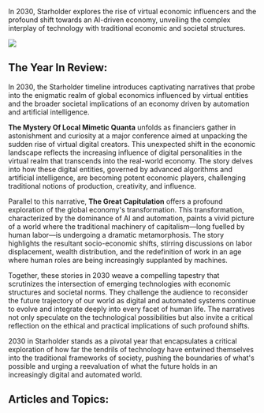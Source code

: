 In 2030, Starholder explores the rise of virtual economic influencers and the profound shift towards an AI-driven economy, unveiling the complex interplay of technology with traditional economic and societal structures.

![](https://drbs5yklwtho3.cloudfront.net/images/1752608463696-2lzqxa464k7-image.jpg)

## The Year In Review:

In 2030, the Starholder timeline introduces captivating narratives that probe into the enigmatic realm of global economics influenced by virtual entities and the broader societal implications of an economy driven by automation and artificial intelligence.

**The Mystery Of Local Mimetic Quanta** unfolds as financiers gather in astonishment and curiosity at a major conference aimed at unpacking the sudden rise of virtual digital creators. This unexpected shift in the economic landscape reflects the increasing influence of digital personalities in the virtual realm that transcends into the real-world economy. The story delves into how these digital entities, governed by advanced algorithms and artificial intelligence, are becoming potent economic players, challenging traditional notions of production, creativity, and influence.

Parallel to this narrative, **The Great Capitulation** offers a profound exploration of the global economy's transformation. This transformation, characterized by the dominance of AI and automation, paints a vivid picture of a world where the traditional machinery of capitalism—long fuelled by human labor—is undergoing a dramatic metamorphosis. The story highlights the resultant socio-economic shifts, stirring discussions on labor displacement, wealth distribution, and the redefinition of work in an age where human roles are being increasingly supplanted by machines.

Together, these stories in 2030 weave a compelling tapestry that scrutinizes the intersection of emerging technologies with economic structures and societal norms. They challenge the audience to reconsider the future trajectory of our world as digital and automated systems continue to evolve and integrate deeply into every facet of human life. The narratives not only speculate on the technological possibilities but also invite a critical reflection on the ethical and practical implications of such profound shifts.

2030 in Starholder stands as a pivotal year that encapsulates a critical exploration of how far the tendrils of technology have entwined themselves into the traditional frameworks of society, pushing the boundaries of what's possible and urging a reevaluation of what the future holds in an increasingly digital and automated world.‍‍‍

## Articles and Topics:
